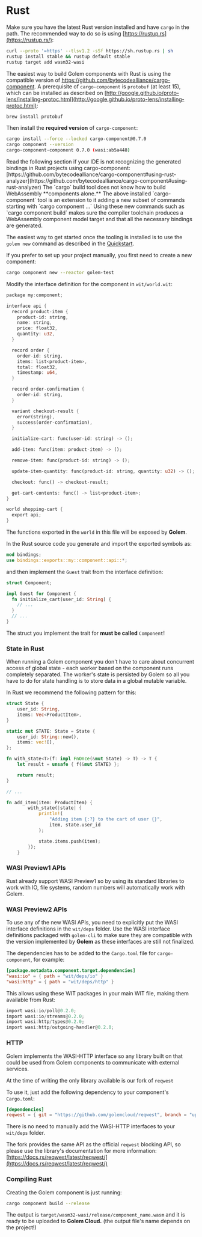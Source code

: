 
# Rust

Make sure you have the latest Rust version installed and have `cargo` in the path. The recommended way to do so is using [https://rustup.rs](https://rustup.rs/):

```bash
curl --proto '=https' --tlsv1.2 -sSf https://sh.rustup.rs | sh
rustup install stable && rustup default stable
rustup target add wasm32-wasi
```

The easiest way to build Golem components with Rust is using the compatible version of https://github.com/bytecodealliance/cargo-component. A prerequisite of `cargo-component` is `protobuf` (at least 15), which can be installed as described on [http://google.github.io/proto-lens/installing-protoc.html](http://google.github.io/proto-lens/installing-protoc.html):

```bash
brew install protobuf
```

Then install the **required version** of `cargo-component`:

```bash
cargo install --force --locked cargo-component@0.7.0
cargo component --version
cargo-component-component 0.7.0 (wasi:ab5a448)
```

<Callout>
  Read the following section if your IDE is not recognizing the generated bindings in Rust projects
  using cargo-component:
  [https://github.com/bytecodealliance/cargo-component#using-rust-analyzer](https://github.com/bytecodealliance/cargo-component#using-rust-analyzer)
</Callout>

<Callout>
  The `cargo` build tool does not know how to build WebAssembly **components alone.** The above
  installed `cargo-component` tool is an extension to it adding a new subset of commands starting
  with `cargo component ...` Using these new commands such as `cargo component build` makes sure the
  compiler toolchain produces a WebAssembly component model target and that all the necessary
  bindings are generated.
</Callout>

The easiest way to get started once the tooling is installed is to use the `golem new` command as described in the [Quickstart](/docs/quickstart).

If you prefer to set up your project manually, you first need to create a new component:

```bash
cargo component new --reactor golem-test
```

Modify the interface definition for the component in `wit/world.wit`:

```rust
package my:component;

interface api {
  record product-item {
    product-id: string,
    name: string,
    price: float32,
    quantity: u32,
  }

  record order {
    order-id: string,
    items: list<product-item>,
    total: float32,
    timestamp: u64,
  }

  record order-confirmation {
    order-id: string,
  }

  variant checkout-result {
    error(string),
    success(order-confirmation),
  }

  initialize-cart: func(user-id: string) -> ();

  add-item: func(item: product-item) -> ();

  remove-item: func(product-id: string) -> ();

  update-item-quantity: func(product-id: string, quantity: u32) -> ();

  checkout: func() -> checkout-result;

  get-cart-contents: func() -> list<product-item>;
}

world shopping-cart {
  export api;
}
```

The functions exported in the `world` in this file will be exposed by **Golem**.

In the Rust source code you generate and import the exported symbols as:

```rust
mod bindings;
use bindings::exports::my::component::api::*;
```

and then implement the `Guest` trait from the interface definition:

```rust
struct Component;

impl Guest for Component {
  fn initialize_cart(user_id: String) {
    // ...
  }
  // ...
}
```

The struct you implement the trait for **must be called** `Component`!

### State in Rust

When running a Golem component you don't have to care about concurrent access of global state - each worker based on the component runs completely separated. The worker's state is persisted by Golem so all you have to do for state handling is to store data in a global mutable variable.

In Rust we recommend the following pattern for this:

```rust
struct State {
    user_id: String,
    items: Vec<ProductItem>,
}

static mut STATE: State = State {
    user_id: String::new(),
    items: vec![],
};

fn with_state<T>(f: impl FnOnce(&mut State) -> T) -> T {
    let result = unsafe { f(&mut STATE) };

    return result;
}

// ...

fn add_item(item: ProductItem) {
        with_state(|state| {
            println!(
                "Adding item {:?} to the cart of user {}",
                item, state.user_id
            );

            state.items.push(item);
        });
    }
```

### WASI Preview1 APIs

Rust already support WASI Preview1 so by using its standard libraries to work with IO, file systems, random numbers will automatically work with Golem.

### WASI Preview2 APIs

To use any of the new WASI APIs, you need to explicitly put the WASI interface definitions in the `wit/deps` folder. Use the WASI interface definitions packaged with `golem-cli` to make sure they are compatible with the version implemented by **Golem** as these interfaces are still not finalized.

The dependencies has to be added to the `Cargo.toml` file for `cargo-component`, for example:

```toml
[package.metadata.component.target.dependencies]
"wasi:io" = { path = "wit/deps/io" }
"wasi:http" = { path = "wit/deps/http" }
```

This allows using these WIT packages in your main WIT file, making them available from Rust:

```rust
import wasi:io/poll@0.2.0;
import wasi:io/streams@0.2.0;
import wasi:http/types@0.2.0;
import wasi:http/outgoing-handler@0.2.0;
```

### HTTP

Golem implements the WASI-HTTP interface so any library built on that could be used from Golem components to communicate with external services.

At the time of writing the only library available is our fork of `reqwest`

To use it, just add the following dependency to your component's `Cargo.toml`:

```toml
[dependencies]
reqwest = { git = "https://github.com/golemcloud/reqwest", branch = "update-feb-2024", features = ["json"] }
```

There is no need to manually add the WASI-HTTP interfaces to your `wit/deps` folder.

The fork provides the same API as the official `reqwest` blocking API, so please use the library's documentation for more information: [https://docs.rs/reqwest/latest/reqwest/](https://docs.rs/reqwest/latest/reqwest/)

### Compiling Rust

Creating the Golem component is just running:

```bash
cargo component build --release
```

The output is `target/wasm32-wasi/release/component_name.wasm` and it is ready to be uploaded to **Golem Cloud.** (the output file's name depends on the project!)
